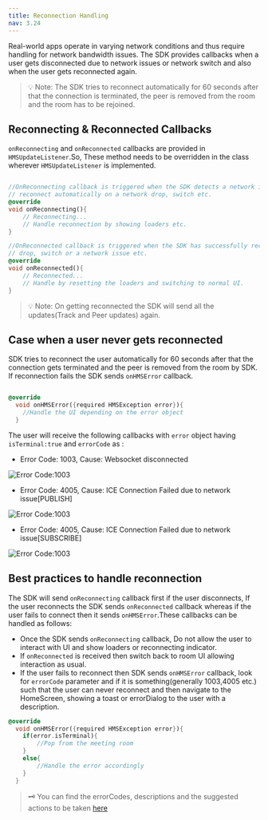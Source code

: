 ```yaml
---
title: Reconnection Handling
nav: 3.24
---
```


Real-world apps operate in varying network conditions and thus require handling for network bandwidth issues.
The SDK provides callbacks when a user gets disconnected due to network issues or network switch and also when the user gets reconnected again.

> 💡 Note: The SDK tries to reconnect automatically for 60 seconds after that the connection is terminated, the peer is removed from the room and the room has to be rejoined.

## Reconnecting & Reconnected Callbacks

`onReconnecting` and `onReconnected` callbacks are provided in `HMSUpdateListener`.So, These method needs to be overridden in the class wherever `HMSUpdateListener` is implemented.

```dart

//OnReconnecting callback is triggered when the SDK detects a network issue or is trying to
// reconnect automatically on a network drop, switch etc. 
@override
void onReconnecting(){
    // Reconnecting...
    // Handle reconnection by showing loaders etc.
}

//OnReconnected callback is triggered when the SDK has successfully recovered from a network
// drop, switch or a network issue etc.
@override
void onReconnected(){
    // Reconnected...
    // Handle by resetting the loaders and switching to normal UI. 
}

```

> 💡 Note: On getting reconnected the SDK will send all the updates(Track and Peer updates) again.

## Case when a user never gets reconnected

SDK tries to reconnect the user automatically for 60 seconds after that the connection gets terminated and the peer is removed from the room by SDK.
If reconnection fails the SDK sends `onHMSError` callback.

```dart

@override
  void onHMSError({required HMSException error}){
    //Handle the UI depending on the error object
  }

```

The user will receive the following callbacks with `error` object having `isTerminal:true` and `errorCode` as :

* Error Code: 1003, Cause: Websocket disconnected

![Error Code:1003](/docs/v2/flutter-errorCode-1003.png)

* Error Code: 4005, Cause: ICE Connection Failed due to network issue[PUBLISH]

![Error Code:1003](/docs/v2/flutter-errorCode-4005-PUBLISH.png)

* Error Code: 4005, Cause: ICE Connection Failed due to network issue[SUBSCRIBE]

![Error Code:1003](/docs/v2/flutter-errorCode-4005-SUBSCRIBE.png)

## Best practices to handle reconnection

The SDK will send `onReconnecting` callback first if the user disconnects, If the user reconnects the SDK sends `onReconnected` callback whereas if
the user fails to connect then it sends `onHMSError`.These callbacks can be handled as follows: 

* Once the SDK sends `onReconnecting` callback, Do not allow the user to interact with UI and show loaders or reconnecting indicator.
* If `onReconnected` is received then switch back to room UI allowing interaction as usual.
* If the user fails to reconnect then SDK sends `onHMSError` callback, look for `errorCode` parameter and if it is 
something(generally 1003,4005 etc.) such that the user can never reconnect and then navigate to the HomeScreen, showing a toast or errorDialog to the user with a description.

```dart
@override
  void onHMSError({required HMSException error}){
    if(error.isTerminal){
        //Pop from the meeting room 
    }
    else{
        //Handle the error accordingly
    }
  }
```

> 🗝️ You can find the errorCodes, descriptions and the suggested actions to be taken [here](./error-handling)